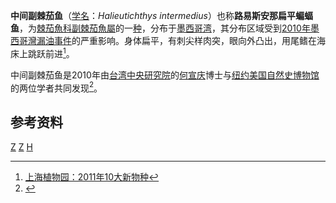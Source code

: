 {{Speciesbox
| genus = Halieutichthys
| species = intermedius
| authority = (Ho, Chakrabarty & Sparks, 2010)
}}
'''中间副棘茄鱼'''（[[学名|学名]]：''Halieutichthys intermedius''）也称'''路易斯安那扁平蝙蝠鱼'''，为[[棘茄魚科|棘茄魚科]][[副棘茄魚屬|副棘茄魚屬]]的一[[种|种]]，分布于[[墨西哥湾|墨西哥湾]]，其分布区域受到[[2010年墨西哥灣漏油事件|2010年墨西哥灣漏油事件]]的严重影响。身体扁平，有刺尖样肉突，眼向外凸出，用尾鳍在海床上跳跃前进<ref>[http://www.shbg.org/publishContentHome!newsDetailView.action?publishContentId=1585 上海植物园：2011年10大新物种]{{dead link|date=2017年11月 |bot=InternetArchiveBot |fix-attempted=yes }}</ref>。

中间副棘茄鱼是2010年由[[台湾|台湾]][[中央研究院|中央研究院]]的[[何宣庆|何宣庆]]博士与[[纽约|纽约]][[美国自然史博物馆|美国自然史博物馆]]的两位学者共同发现<ref>{{Cite web |url=http://sc.mmnzw.com/xiuxianyuye/yuwenhua/2010-11-21/46.html |title=南方水产信息网：台学者发现新鱼物种(中间副棘茄鱼,双棘副棘茄鱼) |accessdate=2011-06-01 |archive-date=2012-08-20 |archive-url=https://web.archive.org/web/20120820235647/http://sc.mmnzw.com/xiuxianyuye/yuwenhua/2010-11-21/46.html |dead-url=yes }}</ref>。

==参考资料==
{{reflist}}
{{Taxonbar}}

[[Category:棘茄魚亞目|Z]]
[[Category:副棘茄魚屬|Z]]
[[Category:2010年描述的鱼类|H]]